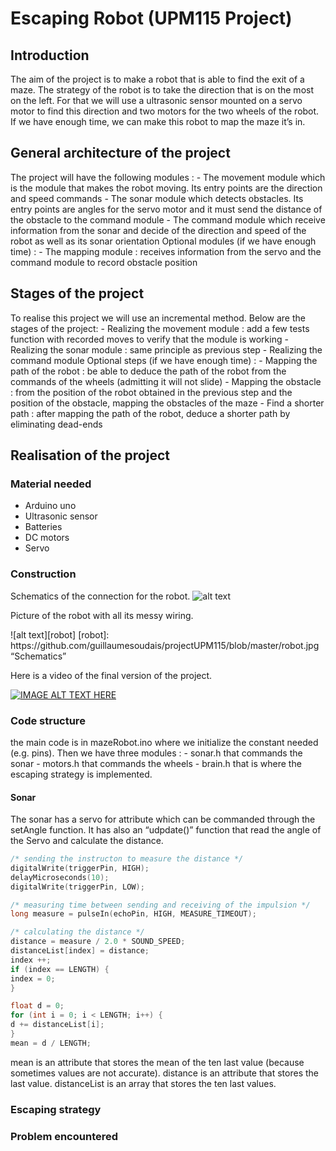 # Escaping Robot (UPM115 Project)

## Introduction

The aim of the project is to make a robot that is able to find the exit of a maze.
The strategy of the robot is to take the direction that is on the most on the left.
For that we will use a ultrasonic sensor mounted on a servo motor to find this direction and two motors for the two wheels of the robot.
If we have enough time, we can make this robot to map the maze it’s in.

## General architecture of the project

The project will have the following modules :
- The movement module which is the module that makes the robot moving. Its entry points are the direction and speed commands
- The sonar module which detects obstacles. Its entry points are angles for the servo motor and it must send the distance of the obstacle to the command module
- The command module which receive information from the sonar and decide of the direction and speed of the robot as well as its sonar orientation
Optional modules (if we have enough time) :
- The mapping module : receives information from the servo and the command module to record obstacle position

## Stages of the project

To realise this project we will use an incremental method. Below are the stages of the project:
- Realizing the movement module : add a few tests function with recorded moves to verify that the module is working
- Realizing the sonar module : same principle as previous step
- Realizing the command module
Optional steps (if we have enough time) :
- Mapping the path of the robot : be able to deduce the path of the robot from the commands of the wheels (admitting it will not slide)
- Mapping the obstacle : from the position of the robot obtained in the previous step and the position of the obstacle, mapping the obstacles of the maze
- Find a shorter path : after mapping the path of the robot, deduce a shorter path by eliminating dead-ends


## Realisation of the project

### Material needed
- Arduino uno
- Ultrasonic sensor
- Batteries
- DC motors
- Servo

### Construction
Schematics of the connection for the robot.
![alt text][schematics]

[schematics]: https://github.com/guillaumesoudais/projectUPM115/blob/master/schematics.png "Schematics"

Picture of the robot with all its messy wiring.

![alt text][robot]
[robot]: https://github.com/guillaumesoudais/projectUPM115/blob/master/robot.jpg "Schematics"

Here is a video of the final version of the project.

[![IMAGE ALT TEXT HERE](https://img.youtube.com/vi/FyLfuLq4kfI/0.jpg)](https://www.youtube.com/watch?v=FyLfuLq4kfI)


### Code structure

the main code is in mazeRobot.ino where we initialize the constant needed (e.g. pins).
Then we have three modules :
- sonar.h  that commands the sonar
- motors.h that commands the wheels
- brain.h that is where the escaping strategy is implemented.

#### Sonar

The sonar has a servo for attribute which can be commanded through the setAngle function.
It has also an "udpdate()" function that read the angle of the Servo and calculate the distance.

```cpp
/* sending the instructon to measure the distance */
digitalWrite(triggerPin, HIGH);
delayMicroseconds(10);
digitalWrite(triggerPin, LOW);

/* measuring time between sending and receiving of the impulsion */
long measure = pulseIn(echoPin, HIGH, MEASURE_TIMEOUT);

/* calculating the distance */
distance = measure / 2.0 * SOUND_SPEED;
distanceList[index] = distance;
index ++;
if (index == LENGTH) {
index = 0;
}

float d = 0;
for (int i = 0; i < LENGTH; i++) {
d += distanceList[i];
}
mean = d / LENGTH;
```

mean is an attribute that stores the mean of the ten last value (because sometimes values are not accurate).
distance is an attribute that stores the last value.
distanceList is an array that stores the ten last values.


### Escaping strategy


### Problem encountered
